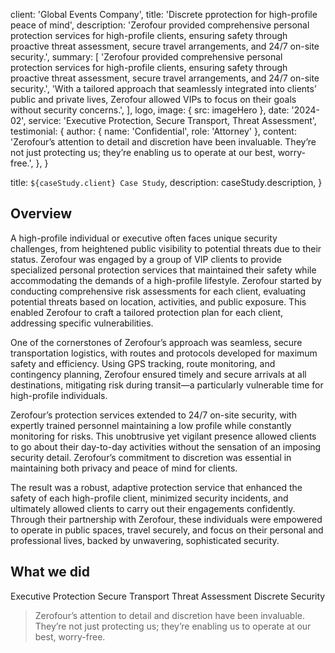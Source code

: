 
  client: 'Global Events Company',
  title: 'Discrete pprotection for high-profile peace of mind',
  description:
    'Zerofour provided comprehensive personal protection services for high-profile clients, ensuring safety through proactive threat assessment, secure travel arrangements, and 24/7 on-site security.',
  summary: [
    'Zerofour provided comprehensive personal protection services for high-profile clients, ensuring safety through proactive threat assessment, secure travel arrangements, and 24/7 on-site security.',
    'With a tailored approach that seamlessly integrated into clients’ public and private lives, Zerofour allowed VIPs to focus on their goals without security concerns.',
  ],
  logo,
  image: { src: imageHero },
  date: '2024-02',
  service: 'Executive Protection, Secure Transport, Threat Assessment',
  testimonial: {
    author: { name: 'Confidential', role: 'Attorney' },
    content:
      'Zerofour’s attention to detail and discretion have been invaluable. They’re not just protecting us; they’re enabling us to operate at our best, worry-free.',
  },
}

  title: `${caseStudy.client} Case Study`,
  description: caseStudy.description,
}

## Overview

A high-profile individual or executive often faces unique security challenges, from heightened public visibility to potential threats due to their status. Zerofour was engaged by a group of VIP clients to provide specialized personal protection services that maintained their safety while accommodating the demands of a high-profile lifestyle. Zerofour started by conducting comprehensive risk assessments for each client, evaluating potential threats based on location, activities, and public exposure. This enabled Zerofour to craft a tailored protection plan for each client, addressing specific vulnerabilities.

One of the cornerstones of Zerofour’s approach was seamless, secure transportation logistics, with routes and protocols developed for maximum safety and efficiency. Using GPS tracking, route monitoring, and contingency planning, Zerofour ensured timely and secure arrivals at all destinations, mitigating risk during transit—a particularly vulnerable time for high-profile individuals.

Zerofour’s protection services extended to 24/7 on-site security, with expertly trained personnel maintaining a low profile while constantly monitoring for risks. This unobtrusive yet vigilant presence allowed clients to go about their day-to-day activities without the sensation of an imposing security detail. Zerofour’s commitment to discretion was essential in maintaining both privacy and peace of mind for clients.

The result was a robust, adaptive protection service that enhanced the safety of each high-profile client, minimized security incidents, and ultimately allowed clients to carry out their engagements confidently. Through their partnership with Zerofour, these individuals were empowered to operate in public spaces, travel securely, and focus on their personal and professional lives, backed by unwavering, sophisticated security.

## What we did

<TagList>
  <TagListItem>Executive Protection</TagListItem>
  <TagListItem>Secure Transport</TagListItem>
  <TagListItem>Threat Assessment</TagListItem>
  <TagListItem>Discrete Security</TagListItem>
</TagList>

<Blockquote
  author={{ name: 'Confidential', role: 'Attorney' }}
  image={{  }}
>
  Zerofour’s attention to detail and discretion have been invaluable. They’re not just protecting us; they’re enabling us to operate at our best, worry-free.
</Blockquote>

<StatList>
  <StatListItem value="0" label="Breaches across engagements" />
  <StatListItem value="100%" label="On-time transports" />
  <StatListItem value="40%" label="Reduction in risk" />
  <StatListItem value="3x" label="Increase in threat detection" />
</StatList>
